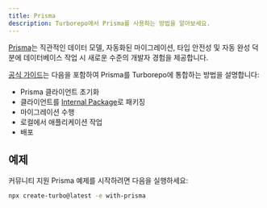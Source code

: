 ```yaml
---
title: Prisma
description: Turborepo에서 Prisma를 사용하는 방법을 알아보세요.
---
```



[Prisma](https://www.prisma.io/)는 직관적인 데이터 모델, 자동화된 마이그레이션, 타입 안전성 및 자동 완성 덕분에 데이터베이스 작업 시 새로운 수준의 개발자 경험을 제공합니다.

[공식 가이드](https://www.prisma.io/docs/guides/using-prisma-orm-with-turborepo#1-create-your-monorepo-using-turborepo)는 다음을 포함하여 Prisma를 Turborepo에 통합하는 방법을 설명합니다:

- Prisma 클라이언트 초기화
- 클라이언트를 [Internal Package](/docs/core-concepts/internal-packages)로 패키징
- 마이그레이션 수행
- 로컬에서 애플리케이션 작업
- 배포

## 예제

커뮤니티 지원 Prisma 예제를 시작하려면 다음을 실행하세요:

```bash title="Terminal"
npx create-turbo@latest -e with-prisma
```
